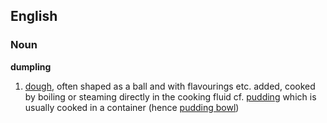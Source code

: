 ==English==

===Noun===
'''dumpling'''

#[[dough]], often shaped as a ball and with flavourings etc. added, cooked by boiling or steaming directly in the cooking fluid cf. [[pudding]] which is usually cooked in a container (hence [[pudding bowl]])
